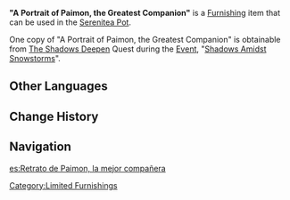 {{Furnishing Infobox
|id             = 373335
|image          = Item "A Portrait of Paimon, the Greatest Companion".png
|category       = Landscape
|subcategory    = Ornament
|rarity         = 4
|adeptal_energy = 90
|load           = 35
|reduced_load   = 24
|description    = The likeness of [[Paimon]], as drawn by [[Albedo]]. Strikingly lifelike and featuring exquisite brushwork, the overall look of this image is brilliant indeed. Albedo sought Paimon's opinion in coming up with the full, proper name for this work: "A Portrait of the Traveler's Dear and Paramount Companion, Top Gourmet, and Teyvat's Number One Guide, Paimon." Unfortunately, Paimon herself cannot remember this name, and so it has been truncated to "A Portrait of Paimon, the Greatest Companion."
|source1        = [[The Shadows Deepen]] Event Quest
|event          = Shadows Amidst Snowstorms
}}
'''"A Portrait of Paimon, the Greatest Companion"''' is a [[Furnishing]] item that can be used in the [[Serenitea Pot]].

One copy of "A Portrait of Paimon, the Greatest Companion" is obtainable from [[The Shadows Deepen]] Quest during the [[Event]], "[[Shadows Amidst Snowstorms]]".

==Other Languages==
{{Other Languages
|en      = "A Portrait of Paimon, the Greatest Companion"
|zhs     = 「亲爱的挚友派蒙的肖像」
|zhs_rm  = "Qīn'ài de Zhìyǒu Pàiméng de Xiàoxiàng"
|zht     = 「親愛的摯友派蒙的肖像」
|zht_rm  = "Qīn'ài de Zhìyǒu Pàiméng de Xiàoxiàng"
|zh_tl   = "Portrait of Dear Close Friend Paimon"
|ja      = 「親愛なる友パイモンの肖像」
|ja_rm   = "Shin'ainaru Tomo Paimon no Shoozoo"
|ja_tl   = "Portrait of Paimon, Dear Friend"
|ko      = 「친애하는 친구 페이몬의 초상화」
|ko_rm   = "Chinaehaneun Chingu Peimon-ui Chosanghwa"
|ko_tl   = "Dear Friend Paimon's Portrait"
|es      = Retrato de Paimon, la mejor compañera
|es_tl   = "Portrait of Paimon, the Best Companion"
|fr      = « Portrait de Paimon, le meilleur compagnon »
|fr_tl   = "Portrait of Paimon, the Best Companion"
|ru      = «Портрет Паймон, лучшего компаньона»
|ru_tl   = "A Portrait of Paimon, the Best Companion"
|th      = "ภาพวาด Paimon เพื่อนรักของฉัน"
|th_rm   = Phap wat Paimon phuean rak khong chan
|th_tl   = "A Painting of Paimon My Beloved Friend"
|vi      = "Chân dung của Paimon, người bạn đồng hành thân thiết"
|vi_tl   = 
|de      = „Porträt von Paimon, der allerbesten Reisegefährtin“
|de_tl   = "Portrait of Paimon, the Bestest Travel Companion"
|id      = "Lukisan Paimon, Sahabat Paling Setia"
|id_tl   = "Painting of Paimon, the Most Loyal Companion"
|pt      = "Retrato da Paimon, a Melhor Companheira de Todas"
|pt_tl   = 
}}

==Change History==
{{Change History|2.3}}

==Navigation==
{{Furnishing Navbox/Exterior|Landscape}}

[[es:Retrato de Paimon, la mejor compañera]]

[[Category:Limited Furnishings]]